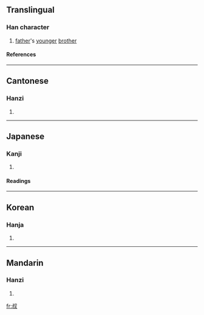 ==Translingual==
===Han character===
{{Han char|rn=29|rad=又|as=06|sn=8|four=2794<sub>0</sub>|canj=卜火水 (YFE)}}
# [[father]]'s [[younger]] [[brother]]
====References====
{{Han ref|kx=0165.420|dkj=03154|dj=0376.240|hdz=10396.010|uh=53D4|ud=21460|bh=A8FB|bd=43259}}
----
==Cantonese==
===Hanzi===
{{yue-hanzi|jyut=|y=suk1}}
# {{defn|Cantonese}}
----
==Japanese==
===Kanji===
{{ja-kanji|grade=c|rs=又06}}
# {{defn|Japanese}} 
====Readings====
{{ja-readings|on=[[しゅく]] (shuku)|kun=[[おじ]] (oji)}}
----
==Korean==
===Hanja===
{{ko-hanja|hangeul=숙|rv=suk|mr=suk}}
# {{defn|Korean}}
----
==Mandarin==
===Hanzi===
{{cmn-hanzi|pin=[[jià]] ([[jia4]]), [[shū]] ([[shu1]]), [[xiá]] ([[xia2]])|wg=chia<sup>4</sup>, shu<sup>1</sup>, hsia<sup>2</sup>}}
# {{defn|Mandarin}}

[[fr:叔]]